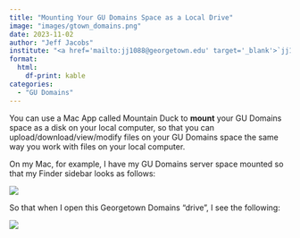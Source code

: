 ```yaml
---
title: "Mounting Your GU Domains Space as a Local Drive"
image: "images/gtown_domains.png"
date: 2023-11-02
author: "Jeff Jacobs"
institute: "<a href='mailto:jj1088@georgetown.edu' target='_blank'>`jj1088@georgetown.edu`</a>"
format:
  html:
    df-print: kable
categories:
  - "GU Domains"
---
```


You can use a Mac App called Mountain Duck to **mount** your GU Domains space as a disk on your local computer, so that you can upload/download/view/modify files on your GU Domains space the same way you work with files on your local computer.

On my Mac, for example, I have my GU Domains server space mounted so that my Finder sidebar looks as follows:

![](images/gu-domains-mounted.jpeg){fig-align="center"}

So that when I open this Georgetown Domains "drive", I see the following:

![](images/gu-domains-finder.jpeg){fig-align="center"}

